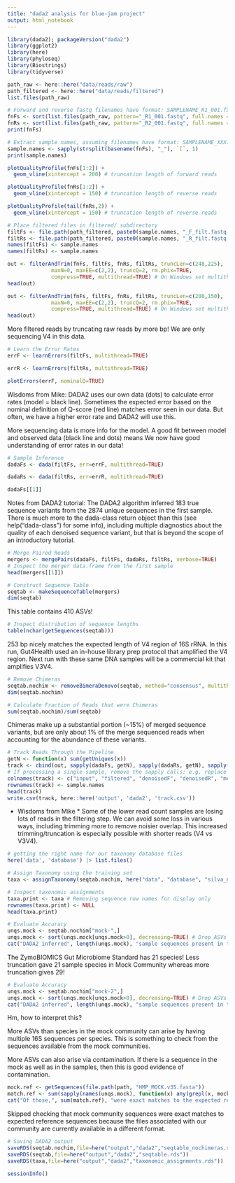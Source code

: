 ```yaml
---
title: "dada2 analysis for blue-jam project"
output: html_notebook
---
```


```r
library(dada2); packageVersion("dada2")
library(ggplot2)
library(here)
library(phyloseq)
library(Biostrings)
library(tidyverse)
```

```r
path_raw <- here::here("data/reads/raw")
path_filtered <- here::here("data/reads/filtered")
list.files(path_raw)
```

```r
# Forward and reverse fastq filenames have format: SAMPLENAME_R1_001.fastq and SAMPLENAME_R2_001.fastq
fnFs <- sort(list.files(path_raw, pattern="_R1_001.fastq", full.names = TRUE))
fnRs <- sort(list.files(path_raw, pattern="_R2_001.fastq", full.names = TRUE))
print(fnFs)
```

```r
# Extract sample names, assuming filenames have format: SAMPLENAME_XXX.fastq
sample.names <- sapply(strsplit(basename(fnFs), "_"), `[`, 1)
print(sample.names)
```

```r
plotQualityProfile(fnFs[1:2]) +
  geom_vline(xintercept = 200) # truncation length of forward reads
```
```r
plotQualityProfile(fnRs[1:2]) +
  geom_vline(xintercept = 150) # truncation length of reverse reads
```
```r
plotQualityProfile(tail(fnRs,2)) +
  geom_vline(xintercept = 150) # truncation length of reverse reads
```

```r
# Place filtered files in filtered/ subdirectory
filtFs <- file.path(path_filtered, paste0(sample.names, "_F_filt.fastq.gz"))
filtRs <- file.path(path_filtered, paste0(sample.names, "_R_filt.fastq.gz"))
names(filtFs) <- sample.names
names(filtRs) <- sample.names
```

```r
out <- filterAndTrim(fnFs, filtFs, fnRs, filtRs, truncLen=c(248,225),
              maxN=0, maxEE=c(2,2), truncQ=2, rm.phix=TRUE,
              compress=TRUE, multithread=TRUE) # On Windows set multithread=FALSE
head(out)
```
```r
out <- filterAndTrim(fnFs, filtFs, fnRs, filtRs, truncLen=c(200,150),
              maxN=0, maxEE=c(2,2), truncQ=2, rm.phix=TRUE,
              compress=TRUE, multithread=TRUE) # On Windows set multithread=FALSE
head(out)
```

More filtered reads by truncating raw reads by more bp!
We are only sequencing V4 in this data.

```r
# Learn the Error Rates
errF <- learnErrors(filtFs, multithread=TRUE)
```
```r
errR <- learnErrors(filtRs, multithread=TRUE)
```


```r
plotErrors(errF, nominalQ=TRUE)
```
Wisdoms from Mike:
DADA2 uses our own data (dots) to calculate error rates (model = black line).
Sometimes the expected error based on the nominal definition of Q-score (red line) matches
error seen in our data. But often, we have a higher error rate and DADA2 will use this.

More sequencing data is more info for the model.
A good fit between model and observed data (black line and dots) means
We now have good understanding of error rates in our data!

```r
# Sample Inference
dadaFs <- dada(filtFs, err=errF, multithread=TRUE)
```

```r
dadaRs <- dada(filtRs, err=errR, multithread=TRUE)
```

```r
dadaFs[[1]]
```

Notes from DADA2 tutorial:
The DADA2 algorithm inferred 183 true sequence variants from the 2874 unique sequences in the first sample. There is much more to the dada-class return object than this (see help("dada-class") for some info), including multiple diagnostics about the quality of each denoised sequence variant, but that is beyond the scope of an introductory tutorial.

```r
# Merge Paired Reads
mergers <- mergePairs(dadaFs, filtFs, dadaRs, filtRs, verbose=TRUE)
# Inspect the merger data.frame from the first sample
head(mergers[[1]])
```

```r
# Construct Sequence Table
seqtab <- makeSequenceTable(mergers)
dim(seqtab)
```
This table contains 410 ASVs!

```r
# Inspect distribution of sequence lengths
table(nchar(getSequences(seqtab)))
```
253 bp nicely matches the expected length of V4 region of 16S rRNA.
In this run, Gut4Health used an in-house library prep protocol that amplified the V4 region.
Next run with these same DNA samples will be a commercial kit that amplifies V3V4.

```r
# Remove Chimeras
seqtab.nochim <- removeBimeraDenovo(seqtab, method="consensus", multithread=TRUE, verbose=TRUE)
dim(seqtab.nochim)
```

```r
# Calculate Fraction of Reads that were Chimeras
sum(seqtab.nochim)/sum(seqtab)
```
Chimeras make up a substantial portion (~15%) of merged sequence variants, but are only about 1% of the merge sequenced reads when accounting for the abundance of these variants.

```r
# Track Reads Through the Pipeline
getN <- function(x) sum(getUniques(x))
track <- cbind(out, sapply(dadaFs, getN), sapply(dadaRs, getN), sapply(mergers, getN), rowSums(seqtab.nochim))
# If processing a single sample, remove the sapply calls: e.g. replace sapply(dadaFs, getN) with getN(dadaFs)
colnames(track) <- c("input", "filtered", "denoisedF", "denoisedR", "merged", "nonchim")
rownames(track) <- sample.names
head(track)
write.csv(track, here::here('output', 'dada2', 'track.csv'))
```
* Wisdoms from Mike *
Some of the lower read count samples are losing lots of reads in the filtering step.
We can avoid some loss in various ways, including trimming more to remove noisier overlap.
This increased trimming/truncation is especially possible with shorter reads (V4 vs V3V4).


```r
# getting the right name for our taxonomy database files
here('data', 'database') |> list.files()
```


```r
# Assign Taxonomy using the training set
taxa <- assignTaxonomy(seqtab.nochim, here("data", "database", "silva_nr99_v138.1_train_set.fa.gz"), multithread=TRUE)
```

```r
# Inspect taxonomic assignments
taxa.print <- taxa # Removing sequence row names for display only
rownames(taxa.print) <- NULL
head(taxa.print)
```

```r
# Evaluate Accuracy 
unqs.mock <- seqtab.nochim["mock-",]
unqs.mock <- sort(unqs.mock[unqs.mock>0], decreasing=TRUE) # Drop ASVs absent in the Mock
cat("DADA2 inferred", length(unqs.mock), "sample sequences present in the Mock community.\n")
```
The ZymoBIOMICS Gut Microbiome Standard has 21 species!
Less truncation gave 21 sample species in Mock Community whereas more truncation gives 29!

```r
# Evaluate Accuracy 
unqs.mock <- seqtab.nochim["mock-2",]
unqs.mock <- sort(unqs.mock[unqs.mock>0], decreasing=TRUE) # Drop ASVs absent in the Mock
cat("DADA2 inferred", length(unqs.mock), "sample sequences present in the Mock community.\n")
```

Hm, how to interpret this?

More ASVs than species in the mock community can arise by having multiple 16S sequences per species. This is something to check from the sequences available from the mock communities.

More ASVs can also arise via contamination. If there is a sequence in the mock as well as in the samples, then this is good evidence of contamination.

```r
mock.ref <- getSequences(file.path(path, "HMP_MOCK.v35.fasta"))
match.ref <- sum(sapply(names(unqs.mock), function(x) any(grepl(x, mock.ref))))
cat("Of those,", sum(match.ref), "were exact matches to the expected reference sequences.\n")
```

Skipped checking that mock community sequences were exact matches to expected reference sequences because the files associated with our community are currently available in a different format.

```r
# Saving DADA2 output
saveRDS(seqtab.nochim,file=here("output","dada2","seqtable_nochimeras.rds"))
saveRDS(seqtab,file=here("output","dada2","seqtable.rds"))
saveRDS(taxa,file=here("output","dada2","taxonomic_assignments.rds"))
```


```r
sessionInfo()
```

